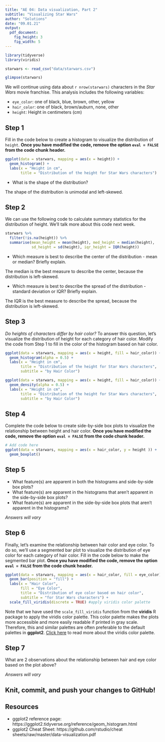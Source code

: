 ```yaml
---
title: "AE 04: Data visualization, Part 2"
subtitle: "Visualizing Star Wars"
author: "Solutions"
date: "09.01.21"
output: 
  pdf_document:
    fig_height: 3
    fig_width: 5
---
```



```r
library(tidyverse)
library(viridis)
```

```r
starwars <- read_csv("data/starwars.csv")
```

```r
glimpse(starwars)
```

We will continue using data about `r nrow(starwars)` characters in the *Star Wars* movie franchise. This analysis includes the following variables: 

- `eye_color`: one of black, blue, brown, other, yellow
- `hair_color`: one of black, brown/auburn, none, other
- `height`: Height in centimeters (cm)

## Step 1

Fill in the code below to create a histogram to visualize the distribution of `height`. **Once you have modified the code, remove the option `eval = FALSE` from the code chunk header.**


```r
ggplot(data = starwars, mapping = aes(x = height)) + 
  geom_histogram() + 
  labs(x = "Height in cm", 
       title = "Distribution of the height for Star Wars characters")
```



- What is the shape of the distribution? 

The shape of the distribution is unimodal and left-skewed.

## Step 2

We can use the following code to calculate summary statistics for the distribution of height. We'll talk more about this code next week. 

```r
starwars %>%
  filter(!is.na(height)) %>% 
  summarise(mean_height = mean(height), med_height = median(height), 
            sd_height = sd(height), iqr_height = IQR(height))
```

- Which measure is best to describe the center of the distribution - mean or median? Briefly explain. 

The median is the best measure to describe the center, because the distribution is left-skewed. 

- Which measure is best to describe the spread of the distribution - standard deviation or IQR? Briefly explain. 

The IQR is the best measure to describe the spread, because the distribution is left-skewed.


## Step 3

*Do heights of characters differ by hair color?* To answer this question, let's visualize the distribution of height for each category of hair color. Modify the code from Step 1 to fill in the color of the histogram based on hair color. 

```r
ggplot(data = starwars, mapping = aes(x = height, fill = hair_color)) + 
  geom_histogram(alpha = 0.5) + 
  labs(x = "Height in cm", 
       title = "Distribution of the height for Star Wars characters", 
       subtitle = "by Hair Color")
```


```r
ggplot(data = starwars, mapping = aes(x = height, fill = hair_color)) + 
  geom_density(alpha = 0.5) + 
  labs(x = "Height in cm", 
       title = "Distribution of the height for Star Wars characters", 
       subtitle = "by Hair Color")
```

## Step 4

Complete the code below to create side-by-side box plots to visualize the relationship between height and hair color. **Once you have modified the code, remove the option `eval = FALSE` from the code chunk header.**

```r
# Add code here
ggplot(data = starwars, mapping = aes(x = hair_color, y = height )) +
  geom_boxplot() 
```


## Step 5

- What feature(s) are apparent in both the histograms and side-by-side box plots?
- What feature(s) are apparent in the histograms that aren't apparent in the side-by-side box plots? 
- What feature(s) are apparent in the side-by-side box plots that aren't apparent in the histograms? 

*Answers will vary*

## Step 6

Finally, let's examine the relationship between hair color and eye color. To do so, we'll use a segmented bar plot to visualize the distribution of eye color for each category of hair color. Fill in the code below to make the segmented bar plot. **Once you have modified the code, remove the option `eval = FALSE` from the code chunk header.**


```r
ggplot(data = starwars, mapping = aes(x = hair_color, fill = eye_color)) +
  geom_bar(position = "fill") +
  labs(x = "Hair Color", 
       fill = "Eye Color", 
       title = "Distribution of eye color based on hair color",
       subtitle = "for Star Wars characters") +
  scale_fill_viridis(discrete = TRUE) #apply viridis color palette
```

Note that we have used the `scale_fill_viridis` function from the **viridis** R package to apply the viridis color palette. This color palette makes the plots more accessible and more easily readable if printed in gray scale. Therefore, this and similar palettes are often preferable to the default palettes in **ggplot2**. [Click here](https://cran.r-project.org/web/packages/viridis/vignettes/intro-to-viridis.html) to read more about the viridis color palette. 

## Step 7 

What are 2 observations about the relationship between hair and eye color based on the plot above?

*Answers will vary*

## Knit, commit, and push your changes to GitHub!

## Resources 

- ggplot2 reference page: https://ggplot2.tidyverse.org/reference/geom_histogram.html
- ggplot2 Cheat Sheet: https://github.com/rstudio/cheat sheets/raw/master/data-visualization.pdf

